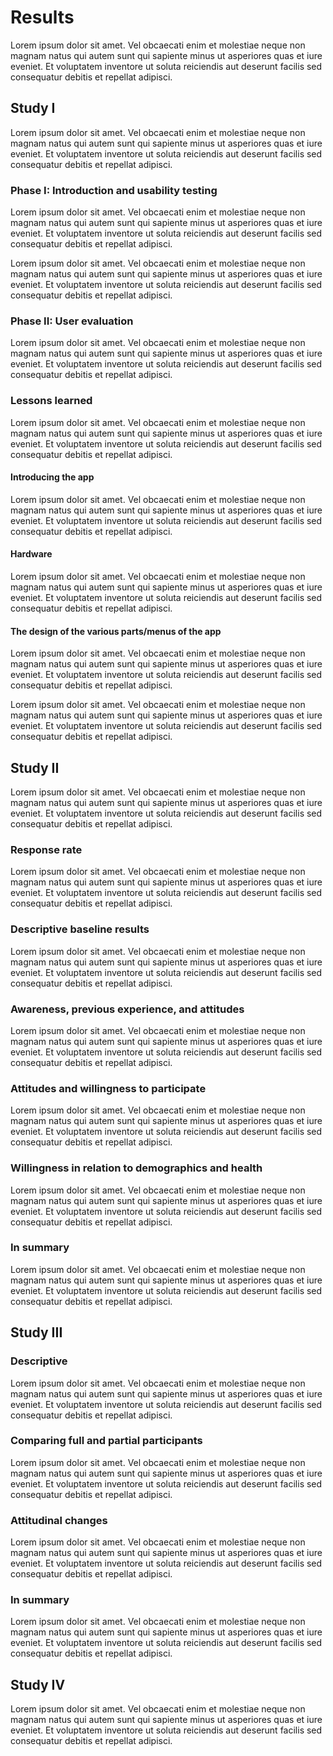 # Results

Lorem ipsum dolor sit amet. Vel obcaecati enim et molestiae neque non magnam natus qui autem sunt qui sapiente minus ut asperiores quas et iure eveniet. Et voluptatem inventore ut soluta reiciendis aut deserunt facilis sed consequatur debitis et repellat adipisci.

## Study I

Lorem ipsum dolor sit amet. Vel obcaecati enim et molestiae neque non magnam natus qui autem sunt qui sapiente minus ut asperiores quas et iure eveniet. Et voluptatem inventore ut soluta reiciendis aut deserunt facilis sed consequatur debitis et repellat adipisci.
  
### Phase I: Introduction and usability testing {-}

Lorem ipsum dolor sit amet. Vel obcaecati enim et molestiae neque non magnam natus qui autem sunt qui sapiente minus ut asperiores quas et iure eveniet. Et voluptatem inventore ut soluta reiciendis aut deserunt facilis sed consequatur debitis et repellat adipisci.

Lorem ipsum dolor sit amet. Vel obcaecati enim et molestiae neque non magnam natus qui autem sunt qui sapiente minus ut asperiores quas et iure eveniet. Et voluptatem inventore ut soluta reiciendis aut deserunt facilis sed consequatur debitis et repellat adipisci.

### Phase II: User evaluation {-}

Lorem ipsum dolor sit amet. Vel obcaecati enim et molestiae neque non magnam natus qui autem sunt qui sapiente minus ut asperiores quas et iure eveniet. Et voluptatem inventore ut soluta reiciendis aut deserunt facilis sed consequatur debitis et repellat adipisci.



### Lessons learned {-}

Lorem ipsum dolor sit amet. Vel obcaecati enim et molestiae neque non magnam natus qui autem sunt qui sapiente minus ut asperiores quas et iure eveniet. Et voluptatem inventore ut soluta reiciendis aut deserunt facilis sed consequatur debitis et repellat adipisci.

#### Introducing the app {-}

Lorem ipsum dolor sit amet. Vel obcaecati enim et molestiae neque non magnam natus qui autem sunt qui sapiente minus ut asperiores quas et iure eveniet. Et voluptatem inventore ut soluta reiciendis aut deserunt facilis sed consequatur debitis et repellat adipisci.

#### Hardware {-}

Lorem ipsum dolor sit amet. Vel obcaecati enim et molestiae neque non magnam natus qui autem sunt qui sapiente minus ut asperiores quas et iure eveniet. Et voluptatem inventore ut soluta reiciendis aut deserunt facilis sed consequatur debitis et repellat adipisci.


#### The design of the various parts/menus of the app {-}

Lorem ipsum dolor sit amet. Vel obcaecati enim et molestiae neque non magnam natus qui autem sunt qui sapiente minus ut asperiores quas et iure eveniet. Et voluptatem inventore ut soluta reiciendis aut deserunt facilis sed consequatur debitis et repellat adipisci.

Lorem ipsum dolor sit amet. Vel obcaecati enim et molestiae neque non magnam natus qui autem sunt qui sapiente minus ut asperiores quas et iure eveniet. Et voluptatem inventore ut soluta reiciendis aut deserunt facilis sed consequatur debitis et repellat adipisci.

## Study II

Lorem ipsum dolor sit amet. Vel obcaecati enim et molestiae neque non magnam natus qui autem sunt qui sapiente minus ut asperiores quas et iure eveniet. Et voluptatem inventore ut soluta reiciendis aut deserunt facilis sed consequatur debitis et repellat adipisci.

### Response rate {-}

Lorem ipsum dolor sit amet. Vel obcaecati enim et molestiae neque non magnam natus qui autem sunt qui sapiente minus ut asperiores quas et iure eveniet. Et voluptatem inventore ut soluta reiciendis aut deserunt facilis sed consequatur debitis et repellat adipisci.

### Descriptive baseline results {-}

Lorem ipsum dolor sit amet. Vel obcaecati enim et molestiae neque non magnam natus qui autem sunt qui sapiente minus ut asperiores quas et iure eveniet. Et voluptatem inventore ut soluta reiciendis aut deserunt facilis sed consequatur debitis et repellat adipisci.

### Awareness, previous experience, and attitudes {-}

Lorem ipsum dolor sit amet. Vel obcaecati enim et molestiae neque non magnam natus qui autem sunt qui sapiente minus ut asperiores quas et iure eveniet. Et voluptatem inventore ut soluta reiciendis aut deserunt facilis sed consequatur debitis et repellat adipisci.

### Attitudes and willingness to participate {-}

Lorem ipsum dolor sit amet. Vel obcaecati enim et molestiae neque non magnam natus qui autem sunt qui sapiente minus ut asperiores quas et iure eveniet. Et voluptatem inventore ut soluta reiciendis aut deserunt facilis sed consequatur debitis et repellat adipisci.

### Willingness in relation to demographics and health {-}

Lorem ipsum dolor sit amet. Vel obcaecati enim et molestiae neque non magnam natus qui autem sunt qui sapiente minus ut asperiores quas et iure eveniet. Et voluptatem inventore ut soluta reiciendis aut deserunt facilis sed consequatur debitis et repellat adipisci.


### In summary {-}

Lorem ipsum dolor sit amet. Vel obcaecati enim et molestiae neque non magnam natus qui autem sunt qui sapiente minus ut asperiores quas et iure eveniet. Et voluptatem inventore ut soluta reiciendis aut deserunt facilis sed consequatur debitis et repellat adipisci.

## Study III

### Descriptive {-}
Lorem ipsum dolor sit amet. Vel obcaecati enim et molestiae neque non magnam natus qui autem sunt qui sapiente minus ut asperiores quas et iure eveniet. Et voluptatem inventore ut soluta reiciendis aut deserunt facilis sed consequatur debitis et repellat adipisci.

### Comparing full and partial participants {-}

Lorem ipsum dolor sit amet. Vel obcaecati enim et molestiae neque non magnam natus qui autem sunt qui sapiente minus ut asperiores quas et iure eveniet. Et voluptatem inventore ut soluta reiciendis aut deserunt facilis sed consequatur debitis et repellat adipisci.

### Attitudinal changes {-}

Lorem ipsum dolor sit amet. Vel obcaecati enim et molestiae neque non magnam natus qui autem sunt qui sapiente minus ut asperiores quas et iure eveniet. Et voluptatem inventore ut soluta reiciendis aut deserunt facilis sed consequatur debitis et repellat adipisci.

### In summary {-}

Lorem ipsum dolor sit amet. Vel obcaecati enim et molestiae neque non magnam natus qui autem sunt qui sapiente minus ut asperiores quas et iure eveniet. Et voluptatem inventore ut soluta reiciendis aut deserunt facilis sed consequatur debitis et repellat adipisci.

## Study IV

Lorem ipsum dolor sit amet. Vel obcaecati enim et molestiae neque non magnam natus qui autem sunt qui sapiente minus ut asperiores quas et iure eveniet. Et voluptatem inventore ut soluta reiciendis aut deserunt facilis sed consequatur debitis et repellat adipisci.

